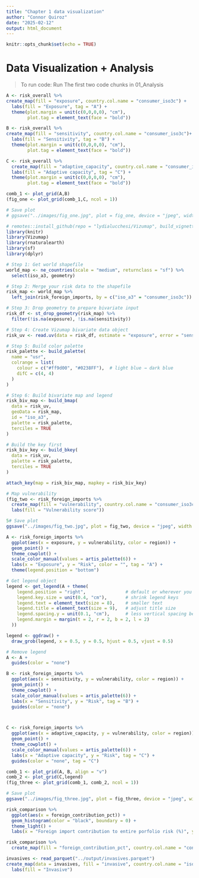 ```yaml
---
title: "Chapter 1 data visualization"
author: "Connor Quiroz"
date: "2025-02-12"
output: html_document
---
```


```r
knitr::opts_chunk$set(echo = TRUE)
```

# Data Visualization + Analysis

> To run code: Run The first two code chunks in 01_Analysis
  
```r
A <- risk_overall %>%
create_map(fill = "exposure", country.col.name = "consumer_iso3c") +
  labs(fill = "Exposure", tag = "A") + 
  theme(plot.margin = unit(c(0,0,0,0), "cm"),
        plot.tag = element_text(face = "bold"))

B <- risk_overall %>%
create_map(fill = "sensitivity", country.col.name = "consumer_iso3c")+
  labs(fill = "Sensitivity", tag = "B") + 
  theme(plot.margin = unit(c(0,0,0,0), "cm"),
        plot.tag = element_text(face = "bold"))

C <- risk_overall %>%
  create_map(fill = "adaptive_capacity", country.col.name = "consumer_iso3c") +
  labs(fill = "Adaptive capacity", tag = "C") + 
  theme(plot.margin = unit(c(0,0,0,0), "cm"),
        plot.tag = element_text(face = "bold"))

comb_1 <- plot_grid(A,B)
(fig_one <- plot_grid(comb_1,C, ncol = 1))

# Save plot
# ggsave("../images/fig_one.jpg", plot = fig_one, device = "jpeg", width = 6, height = 4, units = "in")
```

```r
# remotes::install_github(repo = "lydialucchesi/Vizumap", build_vignettes = TRUE, force = TRUE)
library(knitr)
library(Vizumap)
library(rnaturalearth)
library(sf)
library(dplyr)

# Step 1: Get world shapefile
world_map <- ne_countries(scale = "medium", returnclass = "sf") %>%
  select(iso_a3, geometry)

# Step 2: Merge your risk data to the shapefile
risk_map <- world_map %>%
  left_join(risk_foreign_imports, by = c("iso_a3" = "consumer_iso3c"))

# Step 3: Drop geometry to prepare bivariate input
risk_df <- st_drop_geometry(risk_map) %>%
  filter(!is.na(exposure), !is.na(sensitivity))

# Step 4: Create Vizumap bivariate data object
risk_uv <- read.uv(data = risk_df, estimate = "exposure", error = "sensitivity")

# Step 5: Build color palette
risk_palette <- build_palette(
  name = "usr",
  colrange = list(
    colour = c("#ff9d00", "#0238FF"),  # light blue → dark blue
    difC = c(4, 4)
  )
)

# Step 6: Build bivariate map and legend
risk_biv_map <- build_bmap(
  data = risk_uv,
  geoData = risk_map,
  id = "iso_a3",
  palette = risk_palette,
  terciles = TRUE
)

# Build the key first
risk_biv_key <- build_bkey(
  data = risk_uv,
  palette = risk_palette,
  terciles = TRUE
)

attach_key(map = risk_biv_map, mapkey = risk_biv_key)
```


```r
# Map vulnerability
(fig_two <- risk_foreign_imports %>%
  create_map(fill = "vulnerability", country.col.name = "consumer_iso3c") +
  labs(fill = "Vulnerability score"))

5# Save plot
ggsave("../images/fig_two.jpg", plot = fig_two, device = "jpeg", width = 4, height = 3, units = "in")
```


```r
A <- risk_foreign_imports %>%
  ggplot(aes(x = exposure, y = vulnerability, color = region)) +
  geom_point() +
  theme_cowplot() +
  scale_color_manual(values = artis_palette(6)) +
  labs(x = "Exposure", y = "Risk", color = "", tag = "A") +
  theme(legend.position = "bottom")

# Get legend object
legend <- get_legend(A + theme(
    legend.position = "right",               # default or wherever you like
    legend.key.size = unit(0.4, "cm"),       # shrink legend keys
    legend.text = element_text(size = 8),    # smaller text
    legend.title = element_text(size = 9),   # adjust title size
    legend.spacing.y = unit(0.1, "cm"),      # less vertical spacing between items
    legend.margin = margin(t = 2, r = 2, b = 2, l = 2)
  ))

legend <- ggdraw() +
  draw_grob(legend, x = 0.5, y = 0.5, hjust = 0.5, vjust = 0.5)

# Remove legend
A <- A +
  guides(color = "none")

B <- risk_foreign_imports %>%
  ggplot(aes(x = sensitivity, y = vulnerability, color = region)) +
  geom_point() +
  theme_cowplot() +
  scale_color_manual(values = artis_palette(6)) +
  labs(x = "Sensitivity", y = "Risk", tag = "B") +
  guides(color = "none")



C <- risk_foreign_imports %>%
  ggplot(aes(x = adaptive_capacity, y = vulnerability, color = region)) +
  geom_point() +
  theme_cowplot() +
  scale_color_manual(values = artis_palette(6)) +
  labs(x = "Adaptive capacity", y = "Risk", tag = "C") +
  guides(color = "none", tag = "C")

comb_1 <- plot_grid(A, B, align = "v")
comb_2 <- plot_grid(C,legend)
(fig_three <- plot_grid(comb_1, comb_2, ncol = 1))

# Save plot
ggsave("../images/fig_three.jpg", plot = fig_three, device = "jpeg", width = 6, height = 4, units = "in")
```

```r
risk_comparison %>%
  ggplot(aes(x = foreign_contribution_pct)) +
  geom_histogram(color = "black", boundary = 0) +
  theme_light() +
  labs(x = "Foreign import contribution to entire porfolio risk (%)", y = "Number of countries")

risk_comparison %>%
  create_map(fill = "foreign_contribution_pct", country.col.name = "consumer_iso3c")
```

```r
invasives <- read_parquet("../output/invasives.parquet")
create_map(data = invasives, fill = "invasive", country.col.name = "iso3c", color.scale = FALSE) + scale_fill_manual(values = "darkred", na.value = "darkgrey") +
  labs(fill = "Invasive")
```

